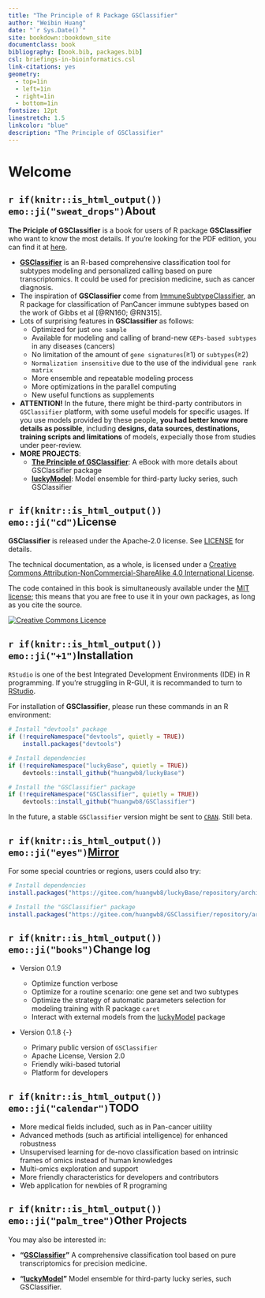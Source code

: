 ```yaml
--- 
title: "The Principle of R Package GSClassifier"
author: "Weibin Huang"
date: "`r Sys.Date()`"
site: bookdown::bookdown_site
documentclass: book
bibliography: [book.bib, packages.bib]
csl: briefings-in-bioinformatics.csl
link-citations: yes
geometry:
  - top=1in
  - left=1in
  - right=1in
  - bottom=1in
fontsize: 12pt
linestretch: 1.5
linkcolor: "blue"
description: "The Principle of GSClassifier"
---
```


# Welcome {-}

<!--

[GSClassifier](https://github.com/huangwb8/GSClassifier) is an R package for modeling and identification of Gene Expression Profiles (GEPs) subtypes. The detail of **GSClassifier** package usage had been demonstrated in [Github WiKi](https://github.com/huangwb8/GSClassifier/wiki). Here, we propose to introduce the principle of GSClassifier, including flowchart, **top scoring pairs (TSP)** algorithm, and batch effect control. 

emoji: https://github.com/rstudio/blogdown/issues/171

-->


## `r if(knitr::is_html_output()) emo::ji("sweat_drops")`About {-}

**The Priciple of GSClassifier** is a book for users of R package **GSClassifier** who want to know the most details. If you're looking for the PDF edition, you can find it at <a rel="pdf" href="https://github.com/huangwb8/GSClassifier.principle/blob/master/docs/GSClassifier.principle.pdf">here</a>.

+ [**GSClassifier**](https://github.com/huangwb8/GSClassifier) is an R-based comprehensive classification tool for subtypes modeling and personalized calling based on pure transcriptomics. It could be used for precision medicine, such as cancer diagnosis.
+ The inspiration of **GSClassifier** come from [ImmuneSubtypeClassifier](https://github.com/CRI-iAtlas/ImmuneSubtypeClassifier), an R package for classification of PanCancer immune subtypes based on the work of Gibbs et al [@RN160; @RN315].
+ Lots of surprising features in **GSClassifier** as follows: 
  + Optimized for just `one sample`
  + Available for modeling and calling of brand-new `GEPs-based subtypes` in any diseases (cancers)
  + No limitation of the amount of `gene signatures`(≥1) or `subtypes`(≥2)
  + `Normalization insensitive` due to the use of  the individual `gene rank matrix`
  + More ensemble and repeatable modeling process
  + More optimizations in the parallel computing
  + New useful functions as supplements
+ **ATTENTION!** In the future, there might be third-party contributors in `GSClassifier` platform, with some useful models for specific usages. If you use models provided by these people, **you had better know more details as possible**, including **designs, data sources, destinations, training scripts and limitations** of models, expecially those from studies under peer-review.
+ **MORE PROJECTS**:
  + [**The Principle of GSClassifier**](https://huangwb8.github.io/GSClassifier.principle/): A eBook with more details about GSClassifier package
  + [**luckyModel**](https://github.com/huangwb8/luckyModel): Model ensemble for third-party lucky series, such GSClassifier
  

## `r if(knitr::is_html_output()) emo::ji("cd")`License {-}

**GSClassifier** is released under the Apache-2.0 license. See [LICENSE](https://github.com/huangwb8/GSClassifier/blob/master/license.txt) for details.

The technical documentation, as a whole, is licensed under a <a rel="license" href="http://creativecommons.org/licenses/by-nc-sa/4.0/">Creative Commons Attribution-NonCommercial-ShareAlike 4.0 International License</a>.

The code contained in this book is simultaneously available under the [MIT license](https://opensource.org/licenses/MIT); this means that you are free to use it in your own packages, as long as you cite the source.

<a rel="license" href="http://creativecommons.org/licenses/by-nc-sa/4.0/"><img alt="Creative Commons Licence" style="border-width:0" src="https://i.creativecommons.org/l/by-nc-sa/4.0/88x31.png" /></a>

## `r if(knitr::is_html_output()) emo::ji("+1")`Installation {-}

`RStudio` is one of the best Integrated Development Environments (IDE) in R programming. If you're struggling in R-GUI, it is recommanded to turn to [RStudio](https://www.rstudio.com/).

For installation of **GSClassifier**, please run these commands in an R environment: 

```R
# Install "devtools" package
if (!requireNamespace("devtools", quietly = TRUE))
    install.packages("devtools")

# Install dependencies
if (!requireNamespace("luckyBase", quietly = TRUE))
    devtools::install_github("huangwb8/luckyBase")

# Install the "GSClassifier" package
if (!requireNamespace("GSClassifier", quietly = TRUE))
    devtools::install_github("huangwb8/GSClassifier")
```

In the future, a stable `GSClassifier` version might be sent to [`CRAN`](https://cran.r-project.org/). Still beta.


## `r if(knitr::is_html_output()) emo::ji("eyes")`[Mirror](https://gitee.com/huangwb8/GSClassifier) {-}

For some special countries or regions, users could also try:

```R
# Install dependencies
install.packages("https://gitee.com/huangwb8/luckyBase/repository/archive/Primary?format=tar.gz", repos=NULL, method="libcurl")

# Install the "GSClassifier" package
install.packages("https://gitee.com/huangwb8/GSClassifier/repository/archive/Primary?format=tar.gz", repos=NULL, method="libcurl")
```

## `r if(knitr::is_html_output()) emo::ji("books")`Change log {-}

+ Version 0.1.9

  + Optimize function verbose
  + Optimize for a routine scenario: one gene set and two subtypes
  + Optimize the strategy of automatic parameters selection for modeling training with R package `caret`
  + Interact with external models from the [luckyModel](https://github.com/huangwb8/luckyModel) package

+ Version 0.1.8 {-}

  + Primary public version of `GSClassifier`
  + Apache License, Version 2.0
  + Friendly wiki-based tutorial
  + Platform for developers

## `r if(knitr::is_html_output()) emo::ji("calendar")`TODO {-}

+ More medical fields included, such as in Pan-cancer uitility
+ Advanced methods (such as artificial intelligence) for enhanced robustness
+ Unsupervised learning for de-novo classification based on intrinsic frames of omics instead of human knowledges
+ Multi-omics exploration and support
+ More friendly characteristics for developers and contributors
+ Web application for newbies of R programing

## `r if(knitr::is_html_output()) emo::ji("palm_tree")`Other Projects {-}

You may also be interested in:

* __"[GSClassifier](https://github.com/huangwb8/GSClassifier)"__ A comprehensive classification tool based on pure transcriptomics for precision medicine.

* __"[luckyModel](https://github.com/huangwb8/luckyModel)"__ Model ensemble for third-party lucky series, such GSClassifier.
